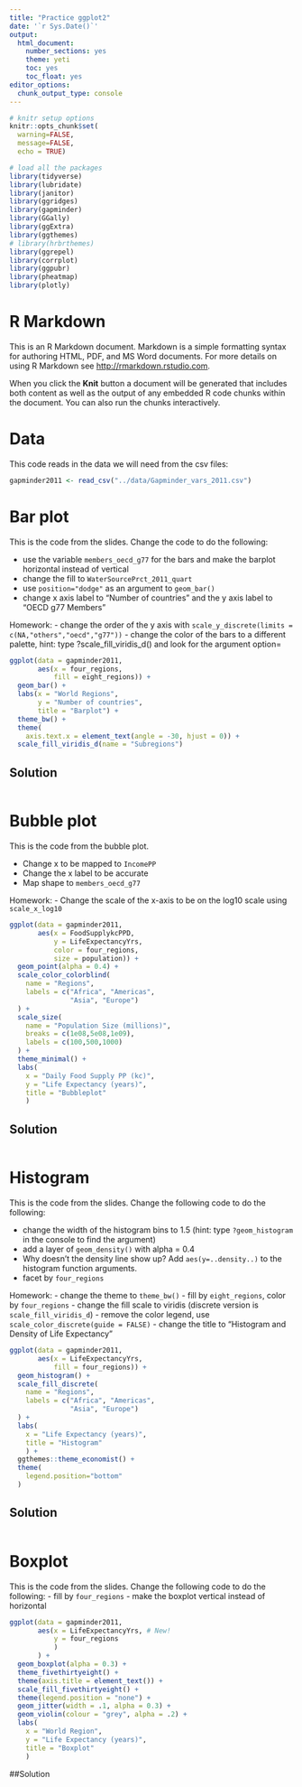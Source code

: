 ```yaml
---
title: "Practice ggplot2"
date: '`r Sys.Date()`'
output:   
  html_document: 
    number_sections: yes
    theme: yeti
    toc: yes
    toc_float: yes
editor_options: 
  chunk_output_type: console
---
```

```r
# knitr setup options
knitr::opts_chunk$set(
  warning=FALSE, 
  message=FALSE, 
  echo = TRUE)

# load all the packages
library(tidyverse)
library(lubridate)
library(janitor)
library(ggridges)
library(gapminder)
library(GGally)
library(ggExtra)
library(ggthemes)
# library(hrbrthemes)
library(ggrepel)
library(corrplot)
library(ggpubr)
library(pheatmap)
library(plotly)
```

# R Markdown

This is an R Markdown document. Markdown is a simple formatting syntax for authoring HTML, PDF, and MS Word documents. For more details on using R Markdown see <http://rmarkdown.rstudio.com>.

When you click the **Knit** button a document will be generated that includes both content as well as the output of any embedded R code chunks within the document. You can also run the chunks interactively.

# Data

This code reads in the data we will need from the csv files:

```r
gapminder2011 <- read_csv("../data/Gapminder_vars_2011.csv")
```

# Bar plot

This is the code from the slides. Change the code to do the following:

- use the variable `members_oecd_g77` for the bars and make the barplot horizontal instead of vertical
- change the fill to `WaterSourcePrct_2011_quart`
- use `position="dodge"` as an argument to `geom_bar()`
- change x axis label to "Number of countries" and the y axis label to "OECD g77 Members"

Homework:
- change the order of the y axis with `scale_y_discrete(limits = c(NA,"others","oecd","g77"))`
- change the color of the bars to a different palette, hint: type ?scale_fill_viridis_d() and look for the argument option=

```r
ggplot(data = gapminder2011,
       aes(x = four_regions,
           fill = eight_regions)) +
  geom_bar() +
  labs(x = "World Regions",
       y = "Number of countries",
       title = "Barplot") + 
  theme_bw() + 
  theme(
    axis.text.x = element_text(angle = -30, hjust = 0)) +
  scale_fill_viridis_d(name = "Subregions")
```


## Solution

```r

```


# Bubble plot

This is the code from the bubble plot.

- Change x to be mapped to `IncomePP`
- Change the x label to be accurate
- Map shape to `members_oecd_g77`

Homework:
- Change the scale of the x-axis to be on the log10 scale using `scale_x_log10`

```r
ggplot(data = gapminder2011,
       aes(x = FoodSupplykcPPD,
           y = LifeExpectancyYrs,
           color = four_regions,
           size = population)) + 
  geom_point(alpha = 0.4) +
  scale_color_colorblind(
    name = "Regions",
    labels = c("Africa", "Americas", 
               "Asia", "Europe")
  ) +
  scale_size(
    name = "Population Size (millions)",
    breaks = c(1e08,5e08,1e09),
    labels = c(100,500,1000)
  ) +
  theme_minimal() +
  labs(
    x = "Daily Food Supply PP (kc)",  
    y = "Life Expectancy (years)",   
    title = "Bubbleplot"
    )
```

## Solution


```r

```



# Histogram

This is the code from the slides. Change the following code to do the following:

- change the width of the histogram bins to 1.5 (hint: type `?geom_histogram` in the console to find the argument)
- add a layer of `geom_density()` with alpha = 0.4
- Why doesn't the density line show up? Add `aes(y=..density..)` to the histogram function arguments.
- facet by `four_regions`

Homework:
- change the theme to `theme_bw()`
- fill by `eight_regions`, color by `four_regions`
- change the fill scale to viridis (discrete version is `scale_fill_viridis_d`) 
- remove the color legend, use `scale_color_discrete(guide = FALSE)`
- change the title to "Histogram and Density of Life Expectancy"

```r
ggplot(data = gapminder2011,
       aes(x = LifeExpectancyYrs,
           fill = four_regions)) + 
  geom_histogram() + 
  scale_fill_discrete(
    name = "Regions",
    labels = c("Africa", "Americas", 
               "Asia", "Europe")
  ) + 
  labs(
    x = "Life Expectancy (years)",   
    title = "Histogram"
    ) + 
  ggthemes::theme_economist() +
  theme(
    legend.position="bottom"
  )
```

## Solution

```r

```

# Boxplot

This is the code from the slides. Change the following code to do the following:
- fill by `four_regions`
- make the boxplot vertical instead of horizontal

```r
ggplot(data = gapminder2011,
       aes(x = LifeExpectancyYrs, # New!
           y = four_regions
           )
       ) + 
  geom_boxplot(alpha = 0.3) + 
  theme_fivethirtyeight() +
  theme(axis.title = element_text()) + 
  scale_fill_fivethirtyeight() + 
  theme(legend.position = "none") + 
  geom_jitter(width = .1, alpha = 0.3) +
  geom_violin(colour = "grey", alpha = .2) + 
  labs(
    x = "World Region",    
    y = "Life Expectancy (years)",   
    title = "Boxplot"
    )
```

##Solution

```r

```


